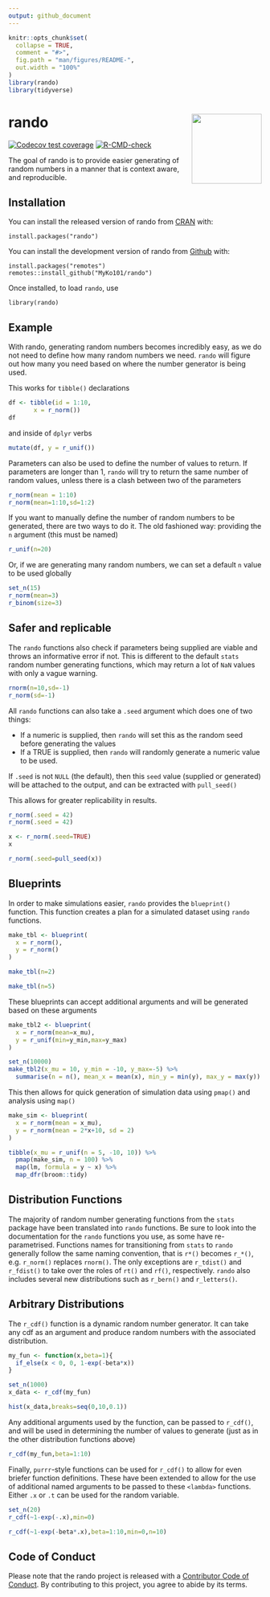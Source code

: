 ```yaml
---
output: github_document
---
```


<!-- README.md is generated from README.Rmd. Please edit that file -->

```r
knitr::opts_chunk$set(
  collapse = TRUE,
  comment = "#>",
  fig.path = "man/figures/README-",
  out.width = "100%"
)
library(rando)
library(tidyverse)
```

# rando <img src='man/figures/logo.svg' align="right" height="139" />

<!-- badges: start -->
[![Codecov test coverage](https://codecov.io/gh/MyKo101/rando/branch/master/graph/badge.svg)](https://codecov.io/gh/MyKo101/rando?branch=master)
[![R-CMD-check](https://github.com/MyKo101/rando/workflows/R-CMD-check/badge.svg)](https://github.com/MyKo101/rando/actions)
<!-- badges: end -->

The goal of rando is to provide easier generating of random numbers 
in a manner that is context aware, and reproducible.

## Installation

You can install the released version of rando from [CRAN](https://CRAN.R-project.org) with:

```
install.packages("rando")
```

You can install the development version of rando from 
[Github](https://github.com/MyKo101/rando) with:

``` 
install.packages("remotes")
remotes::install_github("MyKo101/rando")
```

Once installed, to load `rando`, use

```
library(rando)
```

## Example

With rando, generating random numbers becomes incredibly easy, as we 
do not need to define how many random numbers we need. `rando` will 
figure out how many you need based on where the number generator is
being used.

This works for `tibble()` declarations

```r
df <- tibble(id = 1:10,
       x = r_norm())
df
```

and inside of `dplyr` verbs

```r
mutate(df, y = r_unif())
```


Parameters can also be used to define the number of values to return.
If parameters are longer than 1, `rando` will try to return the same
number of random values, unless there is a clash between two of the
parameters

```r
r_norm(mean = 1:10)
r_norm(mean=1:10,sd=1:2)
```
If you want to manually define the number of random numbers to be 
generated, there are two ways to do it. The old fashioned way: 
providing the `n` argument (this must be named)

```r
r_unif(n=20)
```

Or, if we are generating many random numbers, we can set a default
`n` value to be used globally

```r
set_n(15)
r_norm(mean=3)
r_binom(size=3)
```

## Safer and replicable
The `rando` functions also check if parameters being supplied are viable
and throws an informative error if not. This is different to the 
default `stats`  random number generating functions, which may return
a lot of `NaN` values with only a vague warning.

```r
rnorm(n=10,sd=-1)
r_norm(sd=-1)
```

All `rando` functions can also take a `.seed` argument which does one
of two things:

* If a numeric is supplied, then `rando` will set this as the random 
seed before generating the values
* If a TRUE is supplied, then `rando` will randomly generate a 
numeric value to be used.

If `.seed` is not `NULL` (the default), then this `seed` value 
(supplied or generated) will be attached to the output, 
and can be extracted with `pull_seed()`

This allows for greater replicability in results.
```r
r_norm(.seed = 42)
r_norm(.seed = 42)

x <- r_norm(.seed=TRUE)
x

r_norm(.seed=pull_seed(x))

```
## Blueprints

In order to make simulations easier, `rando` provides the `blueprint()` 
function. This function creates a plan for a simulated
dataset using `rando` functions.

```r
make_tbl <- blueprint(
  x = r_norm(),
  y = r_norm()
)

make_tbl(n=2)

make_tbl(n=5)
```

These blueprints can accept additional arguments and will be generated
based on these arguments

```r
make_tbl2 <- blueprint(
  x = r_norm(mean=x_mu),
  y = r_unif(min=y_min,max=y_max)
)

set_n(10000)
make_tbl2(x_mu = 10, y_min = -10, y_max=-5) %>%
  summarise(n = n(), mean_x = mean(x), min_y = min(y), max_y = max(y))
```

This then allows for quick generation of simulation data using `pmap()`
and analysis using `map()`

```r
make_sim <- blueprint(
  x = r_norm(mean = x_mu),
  y = r_norm(mean = 2*x+10, sd = 2)
)

tibble(x_mu = r_unif(n = 5, -10, 10)) %>%
  pmap(make_sim, n = 100) %>%
  map(lm, formula = y ~ x) %>%
  map_dfr(broom::tidy)

```

## Distribution Functions

The majority of random number generating functions from the `stats`
package have been translated into `rando` functions. Be sure to look
into the documentation for the `rando` functions you use, as some have 
re-parametrised. Functions names for transitioning from `stats` to 
`rando` generally follow the same naming convention, that is `r*()` 
becomes `r_*()`, e.g. `r_norm()` replaces `rnorm()`. The only 
exceptions are `r_tdist()` and `r_fdist()` to take over the roles of
`rt()` and `rf()`, respectively. `rando` also includes several new distributions such
as `r_bern()` and `r_letters()`.

## Arbitrary Distributions

The `r_cdf()` function is a dynamic random number generator.
It can take any cdf as an argument and produce random numbers with the
associated distribution.

```r

my_fun <- function(x,beta=1){
  if_else(x < 0, 0, 1-exp(-beta*x))
}

set_n(1000)
x_data <- r_cdf(my_fun)

hist(x_data,breaks=seq(0,10,0.1))

```
Any additional arguments used by the function, can be passed to
`r_cdf()`, and will be used in determining the number of values to
generate (just as in the other distribution functions above)

```r
r_cdf(my_fun,beta=1:10)
```

Finally, `purrr`-style functions can be used for `r_cdf()` to allow 
for even briefer function definitions. These have been extended to 
allow for the use of additional named arguments to be passed to these
`<lambda>` functions. Either `.x` or `.t` can be used for the random
variable.

```r
set_n(20)
r_cdf(~1-exp(-.x),min=0)

r_cdf(~1-exp(-beta*.x),beta=1:10,min=0,n=10)
```



## Code of Conduct

Please note that the rando project is released with a [Contributor Code of Conduct](https://contributor-covenant.org/version/2/0/CODE_OF_CONDUCT.html). By contributing to this project, you agree to abide by its terms.












